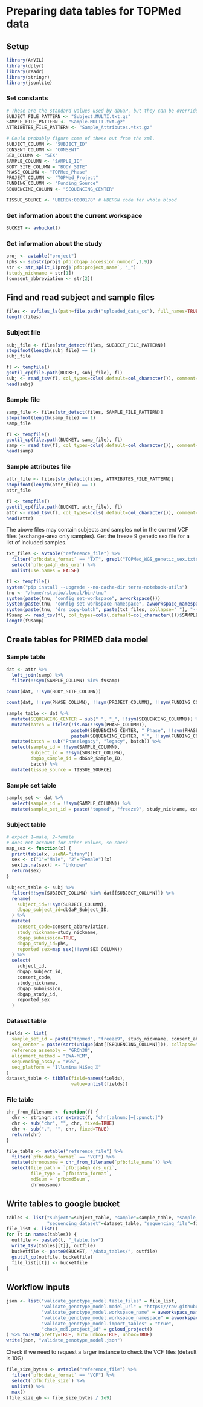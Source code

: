 # Preparing data tables for TOPMed data

## Setup

```r
library(AnVIL)
library(dplyr)
library(readr)
library(stringr)
library(jsonlite)
```

### Set constants

```r
# These are the standard values used by dbGaP, but they can be overridden here.
SUBJECT_FILE_PATTERN <- "Subject.MULTI.txt.gz"
SAMPLE_FILE_PATTERN <- "Sample.MULTI.txt.gz"
ATTRIBUTES_FILE_PATTERN <- "Sample_Attributes.*txt.gz"

# Could probably figure some of these out from the xml.
SUBJECT_COLUMN <- "SUBJECT_ID"
CONSENT_COLUMN <- "CONSENT"
SEX_COLUMN <- "SEX"
SAMPLE_COLUMN <- "SAMPLE_ID"
BODY_SITE_COLUMN = "BODY_SITE"
PHASE_COLUMN <- "TOPMed_Phase"
PROJECT_COLUMN <- "TOPMed_Project"
FUNDING_COLUMN <- "Funding_Source"
SEQUENCING_COLUMN <- "SEQUENCING_CENTER"

TISSUE_SOURCE <- "UBERON:0000178" # UBERON code for whole blood
```

### Get information about the current workspace

```r
BUCKET <- avbucket()
```

### Get information about the study

```r
proj <- avtable("project")
(phs <- substr(proj$`pfb:dbgap_accession_number`,1,9))
str <- str_split_1(proj$`pfb:project_name`, "_")
(study_nickname = str[1])
(consent_abbreviation <- str[2])
```

## Find and read subject and sample files

```r
files <- avfiles_ls(path=file.path("uploaded_data_cc"), full_names=TRUE)
length(files)
```

### Subject file

```r
subj_file <- files[str_detect(files, SUBJECT_FILE_PATTERN)]
stopifnot(length(subj_file) == 1)
subj_file
```

```r
fl <- tempfile()
gsutil_cp(file.path(BUCKET, subj_file), fl)
subj <- read_tsv(fl, col_types=cols(.default=col_character()), comment="#")
head(subj)
```


### Sample file

```r
samp_file <- files[str_detect(files, SAMPLE_FILE_PATTERN)]
stopifnot(length(samp_file) == 1)
samp_file
```

```r
fl <- tempfile()
gsutil_cp(file.path(BUCKET, samp_file), fl)
samp <- read_tsv(fl, col_types=cols(.default=col_character()), comment="#")
head(samp)
```

### Sample attributes file

```r
attr_file <- files[str_detect(files, ATTRIBUTES_FILE_PATTERN)]
stopifnot(length(attr_file) == 1)
attr_file
```

```r
fl <- tempfile()
gsutil_cp(file.path(BUCKET, attr_file), fl)
attr <- read_tsv(fl, col_types=cols(.default=col_character()), comment="#")
head(attr)
```

The above files may contain subjects and samples not in the current VCF files (exchange-area only samples).
Get the freeze 9 genetic sex file for a list of included samples.

```r
txt_files <- avtable("reference_file") %>%
  filter(`pfb:data_format` == "TXT", grepl("TOPMed_WGS_genetic_sex.txt$", `pfb:file_name`)) %>%
  select(`pfb:ga4gh_drs_uri`) %>%
  unlist(use.names = FALSE)
```

```r
fl <- tempfile()
system("pip install --upgrade --no-cache-dir terra-notebook-utils")
tnu <- "/home/rstudio/.local/bin/tnu"
system(paste(tnu, "config set-workspace", avworkspace()))
system(paste(tnu, "config set-workspace-namespace", avworkspace_namespace()))
system(paste(tnu, "drs copy-batch", paste(txt_files, collapse=" "), "--dst", fl))
f9samp <- read_tsv(fl, col_types=cols(.default=col_character()))$SAMPLE_ID
length(f9samp)
```


## Create tables for PRIMED data model

### Sample table

```r
dat <- attr %>%
  left_join(samp) %>%
  filter(!!sym(SAMPLE_COLUMN) %in% f9samp)
```

```r
count(dat, !!sym(BODY_SITE_COLUMN))
```

```r
count(dat, !!sym(PHASE_COLUMN), !!sym(PROJECT_COLUMN), !!sym(FUNDING_COLUMN), !!sym(SEQUENCING_COLUMN))
```

```r
sample_table <- dat %>%
  mutate(SEQUENCING_CENTER = sub(" ", "_", !!sym(SEQUENCING_COLUMN))) %>%
  mutate(batch = ifelse(!is.na(!!sym(PHASE_COLUMN)),
                        paste0(SEQUENCING_CENTER, "_Phase", !!sym(PHASE_COLUMN)),
                        paste0(SEQUENCING_CENTER, "_", !!sym(FUNDING_COLUMN)))) %>%
  mutate(batch = sub("Phaselegacy", "legacy", batch)) %>%
  select(sample_id = !!sym(SAMPLE_COLUMN),
         subject_id = !!sym(SUBJECT_COLUMN),
         dbgap_sample_id = dbGaP_Sample_ID,
         batch) %>%
  mutate(tissue_source = TISSUE_SOURCE)
```


### Sample set table

```r
sample_set <- dat %>%
  select(sample_id = !!sym(SAMPLE_COLUMN)) %>%
  mutate(sample_set_id = paste("topmed", "freeze9", study_nickname, consent_abbreviation, sep="_"))
```


### Subject table

```r
# expect 1=male, 2=female
# does not account for other values, so check
map_sex <- function(x) {
  print(table(x, useNA="ifany"))
  sex <- c("1"="Male", "2"="Female")[x]
  sex[is.na(sex)] <- "Unknown"
  return(sex)
}
```

```r
subject_table <- subj %>%
  filter(!!sym(SUBJECT_COLUMN) %in% dat[[SUBJECT_COLUMN]]) %>%
  rename(
    subject_id=!!sym(SUBJECT_COLUMN),
    dbgap_subject_id=dbGaP_Subject_ID,
  ) %>%
  mutate(
    consent_code=consent_abbreviation,
    study_nickname=study_nickname,
    dbgap_submission=TRUE,
    dbgap_study_id=phs,
    reported_sex=map_sex(!!sym(SEX_COLUMN))
  ) %>%
  select(
    subject_id,
    dbgap_subject_id,
    consent_code,
    study_nickname,
    dbgap_submission,
    dbgap_study_id,
    reported_sex
  )
```

### Dataset table

```r
fields <- list(
  sample_set_id = paste("topmed", "freeze9", study_nickname, consent_abbreviation, sep="_"),
  seq_center = paste(sort(unique(dat[[SEQUENCING_COLUMN]])), collapse=" | "),
  reference_assembly = "GRCh38",
  alignment_method = "BWA-MEM",
  sequencing_assay = "WGS",
  seq_platform = "Illumina HiSeq X"
)
dataset_table <- tibble(field=names(fields),
                        value=unlist(fields))
```

### File table

```r
chr_from_filename <- function(f) {
  chr <- stringr::str_extract(f, "chr[:alnum:]+[:punct:]")
  chr <- sub("chr", "", chr, fixed=TRUE)
  chr <- sub(".", "", chr, fixed=TRUE)
  return(chr)
}

file_table <- avtable("reference_file") %>%
  filter(`pfb:data_format` == "VCF") %>%
  mutate(chromosome = chr_from_filename(`pfb:file_name`)) %>%
  select(file_path = `pfb:ga4gh_drs_uri`,
         file_type = `pfb:data_format`,
         md5sum = `pfb:md5sum`,
         chromosome)
```


## Write tables to google bucket

```r
tables <- list("subject"=subject_table, "sample"=sample_table, "sample_set"=sample_set, 
               "sequencing_dataset"=dataset_table, "sequencing_file"=file_table)
file_list <- list()
for (t in names(tables)) {
  outfile <- paste0(t, "_table.tsv")
  write_tsv(tables[[t]], outfile)
  bucketfile <- paste0(BUCKET, "/data_tables/", outfile)
  gsutil_cp(outfile, bucketfile)
  file_list[[t]] <- bucketfile
}
```

## Workflow inputs

```r
json <- list("validate_genotype_model.table_files" = file_list,
             "validate_genotype_model.model_url" = "https://raw.githubusercontent.com/UW-GAC/primed_data_models/main/PRIMED_genotype_data_model.json",
             "validate_genotype_model.workspace_name" = avworkspace_name(),
             "validate_genotype_model.workspace_namespace" = avworkspace_namespace(),
             "validate_genotype_model.import_tables" = "true",
             "check_md5.project_id" = gcloud_project()
) %>% toJSON(pretty=TRUE, auto_unbox=TRUE, unbox=TRUE)
write(json, "validate_genotype_model.json")
```

Check if we need to request a larger instance to check the VCF files
(default is 10G)

```r
file_size_bytes <- avtable("reference_file") %>%
  filter(`pfb:data_format` == "VCF") %>%
  select(`pfb:file_size`) %>%
  unlist() %>%
  max()
(file_size_gb <- file_size_bytes / 1e9)
```

